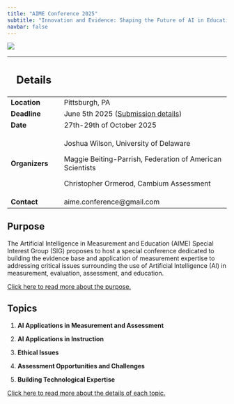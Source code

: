 ```yaml
---
title: "AIME Conference 2025"
subtitle: "Innovation and Evidence: Shaping the Future of AI in Educational Measurement"
navbar: false
---
```


![](https://images.trvl-media.com/lodging/1000000/30000/25600/25509/7de87b8f.jpg?impolicy=resizecrop&rw=1200&ra=fit)

+------------------+-----------------------------------------------------------+
| ## Details       |                                                           |
+==================+===========================================================+
| **Location**     | Pittsburgh, PA                                            |
+------------------+-----------------------------------------------------------+
| **Deadline**     | June 5th 2025 ([Submission details](submission.html))     |
+------------------+-----------------------------------------------------------+
| **Date**         | 27th-29th of October 2025                                 |
+------------------+-----------------------------------------------------------+
| **Organizers**   | Joshua Wilson, University of Delaware                     |
|                  |                                                           |
|                  | Maggie Beiting-Parrish, Federation of American Scientists |
|                  |                                                           |
|                  | Christopher Ormerod, Cambium Assessment                   |
+------------------+-----------------------------------------------------------+
| **Contact**      | aime.conference\@gmail.com                                |
+------------------+-----------------------------------------------------------+

## Purpose

The Artificial Intelligence in Measurement and Education (AIME) Special Interest Group (SIG) proposes to host a special conference dedicated to building the evidence base and application of measurement expertise to addressing critical issues surrounding the use of Artificial Intelligence (AI) in measurement, evaluation, assessment, and education.

[Click here to read more about the purpose.](purpose.html)

## Topics

1.  **AI Applications in Measurement and Assessment**

2.  **AI Applications in Instruction**

3.  **Ethical Issues**

4.  **Assessment Opportunities and Challenges**

5.  **Building Technological Expertise**

[Click here to read more about the details of each topic.](topics.html)
